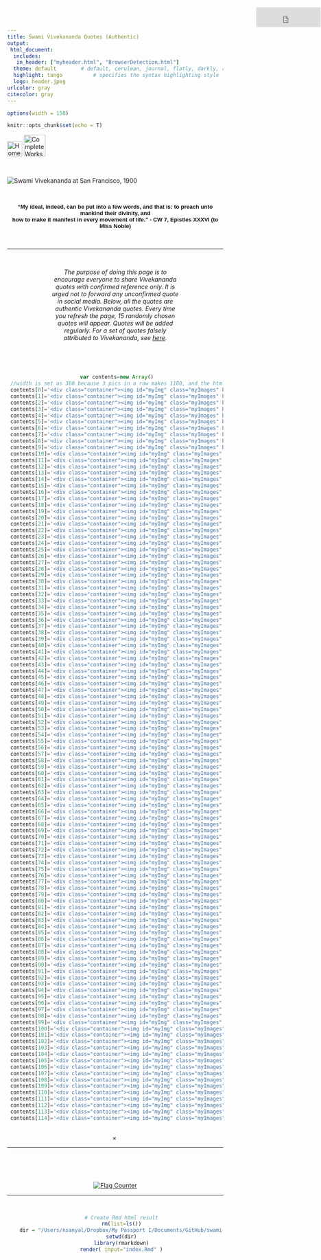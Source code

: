 ```yaml
---
title: Swami Vivekananda Quotes (Authentic)
output:
 html_document:
  includes:
   in_header: ["myheader.html", "BrowserDetection.html"]  
  theme: default  		# default, cerulean, journal, flatly, darkly, readable, spacelab, united, cosmo, lumen, paper, sandstone, simplex, and yeti
  highlight: tango  		# specifies the syntax highlighting style
  logo: header.jpeg
urlcolor: gray
citecolor: gray
---
```

<!-- ---
title: |
  <center><font face="Helvetica Neue" color="#202124">Swami Vivekananda Quotes (Authentic)</font></center>
--- -->

<!-- ### For google site verification. Don't delete this to keep google indexing. ### -->
<head>
<meta name="google-site-verification" content="FGoFsQAYjE2ald5KjM10Ms8FZY1YAtnXKamBSF3aOQY" />
</head>


<style type="text/css"> /* This sets the overall width of the HTML page */
 .main-container {
   max-width: 1200px;
   margin-left: auto;
   margin-right: auto;
 };
 p {line-height: 4em;}
 h1.title {
  font-family: "Helvetica Neue", Helvetica, Arial, sans-serif;
  font-size: 37px;
  color: #1E1F21;
  text-align: center;
 }
</style>



```r
options(width = 150)
```

```r
knitr::opts_chunk$set(echo = T)
```

<div class="navbar">
  <a href="index.html"><img src="home1.png" title="Home" width=35px></a>
  <a href="http://www.ramakrishnavivekananda.info/vivekananda/complete_works.htm" target="_blank"><img src="CW1.png" title="Complete Works of Swami Vivekananda" width=50px></a>
  <iframe align="right" src="https://www.facebook.com/plugins/like.php?href=https%3A%2F%2Fswami-vivekananda-quotes-authentic.github.io&width=10&layout=button_count&action=like&size=small&share=true&height=46&appId" width="150" height="46" style="border:none;overflow:hidden;position:absolute;top:17px;right:1px" scrolling="no" frameborder="0" allowfullscreen="true" allow="autoplay; clipboard-write; encrypted-media; picture-in-picture; web-share"></iframe>
</div>

















<br>
<div id="header" align="center">
<img src="swamiji1.png" title="Swami Vivekananda at San Francisco, 1900" />
</div> 



<!-- ##### JavaScript SDK for enabling Facebook Comments Plugin #### -->
<div id="fb-root"></div>    
<script async defer crossorigin="anonymous" src="https://connect.facebook.net/en_US/sdk.js#xfbml=1&version=v9.0" nonce="aBTZOgEr">
</script>
<!-- ################ -->


<!-- ################ Introduction text ################-->

<p>&nbsp;</p>
<!-- <p>&nbsp;</p><p>&nbsp;</p><p>&nbsp;</p><p>&nbsp;</p> -->


<div align="center">
<font size=2.5 face="Arial" color="#161618"><b>
"My ideal, indeed, can be put into a few words, and that is: to preach unto mankind their divinity, and<br> how to make it manifest in every movement of life." - CW 7, Epistles XXXVI (to Miss Noble)</b></font>

<p>&nbsp;</p>
<hr>
<p>&nbsp;</p>

<p style="width: 60%;"><i>
The purpose of doing this page is to encourage everyone to share Vivekananda quotes with confirmed reference only. It is urged not to forward any unconfirmed quote in social media. Below, all the quotes are authentic Vivekananda quotes. Every time you refresh the page, 15 randomly chosen quotes will appear. Quotes will be added regularly. For a set of quotes falsely attributed to Vivekananda, see [here](falsequotes.html){target="\_blank"}.</i></p> 

<p>&nbsp;<br></p>


<div1>
<script async src="https://cse.google.com/cse.js?cx=7ff85561f8bdcf675"></script>
<div class="gcse-search" id="cse" style="width: 50%; margin: 0 auto"></div>
</div1>


<p>&nbsp;</p>






<!-- ################ Javascript to randomly organize pics ################ --> 
<!-- http://www.javascriptkit.com/javatutors/randomorder.shtml -->
```js
 var contents=new Array()
 //width is set as 360 because 3 pics in a row makes 1180, and the html page width is set as 1200.
 contents[0]='<div class="container"><img id="myImg" class="myImages" border="1" src="P001.jpeg" style="width:325px;max-width:400px"><a target="_blank" href="P001.html"><button class="btn">Share</button><button class="btn2">Karma in its Effect on Character</button></a></div>'
 contents[1]='<div class="container"><img id="myImg" class="myImages" border="1" src="P002.jpeg" style="width:325px;max-width:400px"><a target="_blank" href="P002.html"><button class="btn">Share</button><button class="btn2">Karma in its Effect on Character</button></a></div>'
 contents[2]='<div class="container"><img id="myImg" class="myImages" border="1" src="P003.jpeg" style="width:325px;max-width:400px"><a target="_blank" href="P003.html"><button class="btn">Share</button><button class="btn2">Karma in its Effect on Character</button></a></div>'
 contents[3]='<div class="container"><img id="myImg" class="myImages" border="1" src="P004.jpeg" style="width:325px;max-width:400px"><a target="_blank" href="P004.html"><button class="btn">Share</button><button class="btn2">Karma in its Effect on Character</button></a></div>'
 contents[4]='<div class="container"><img id="myImg" class="myImages" border="1" src="P005.jpeg" style="width:325px;max-width:400px"><a target="_blank" href="P005.html"><button class="btn">Share</button><button class="btn2">Karma in its Effect on Character</button></a></div>'
 contents[5]='<div class="container"><img id="myImg" class="myImages" border="1" src="P006.jpeg" style="width:325px;max-width:400px"><a target="_blank" href="P006.html"><button class="btn">Share</button><button class="btn2">Karma in its Effect on Character</button></a></div>'
 contents[6]='<div class="container"><img id="myImg" class="myImages" border="1" src="P007.jpeg" style="width:325px;max-width:400px"><a target="_blank" href="P007.html"><button class="btn">Share</button><button class="btn2">Karma in its Effect on Character</button></a></div>'
 contents[7]='<div class="container"><img id="myImg" class="myImages" border="1" src="P008.jpeg" style="width:325px;max-width:400px"><a target="_blank" href="P008.html"><button class="btn">Share</button><button class="btn2">Karma in its Effect on Character</button></a></div>'
 contents[8]='<div class="container"><img id="myImg" class="myImages" border="1" src="P009.jpeg" style="width:325px;max-width:400px"><a target="_blank" href="P009.html"><button class="btn">Share</button><button class="btn2">Karma in its Effect on Character</button></a></div>'
 contents[9]='<div class="container"><img id="myImg" class="myImages" border="1" src="P010.jpeg" style="width:325px;max-width:400px"><a target="_blank" href="P010.html"><button class="btn">Share</button><button class="btn2">Karma in its Effect on Character</button></a></div>'
 contents[10]='<div class="container"><img id="myImg" class="myImages" border="1" src="P011.jpeg" style="width:325px;max-width:400px"><a target="_blank" href="P011.html"><button class="btn">Share</button><button class="btn2">Karma in its Effect on Character</button></a></div>'
 contents[11]='<div class="container"><img id="myImg" class="myImages" border="1" src="P012.jpeg" style="width:325px;max-width:400px"><a target="_blank" href="P012.html"><button class="btn">Share</button><button class="btn2">Karma in its Effect on Character</button></a></div>'
 contents[12]='<div class="container"><img id="myImg" class="myImages" border="1" src="P013.jpeg" style="width:325px;max-width:400px"><a target="_blank" href="P013.html"><button class="btn">Share</button><button class="btn2">Karma in its Effect on Character</button></a></div>'
 contents[13]='<div class="container"><img id="myImg" class="myImages" border="1" src="P014.jpeg" style="width:325px;max-width:400px"><a target="_blank" href="P014.html"><button class="btn">Share</button><button class="btn2">Introductory, Raja-Yoga</button></a></div>'
 contents[14]='<div class="container"><img id="myImg" class="myImages" border="1" src="P015.jpeg" style="width:325px;max-width:400px"><a target="_blank" href="P015.html"><button class="btn">Share</button><button class="btn2">Introductory, Raja-Yoga</button></a></div>'
 contents[15]='<div class="container"><img id="myImg" class="myImages" border="1" src="P016.jpeg" style="width:325px;max-width:400px"><a target="_blank" href="P016.html"><button class="btn">Share</button><button class="btn2">Introductory, Raja-Yoga</button></a></div>'
 contents[16]='<div class="container"><img id="myImg" class="myImages" border="1" src="P017.jpeg" style="width:325px;max-width:400px"><a target="_blank" href="P017.html"><button class="btn">Share</button><button class="btn2">Introductory, Raja-Yoga</button></a></div>'
 contents[17]='<div class="container"><img id="myImg" class="myImages" border="1" src="P018.jpeg" style="width:325px;max-width:400px"><a target="_blank" href="P018.html"><button class="btn">Share</button><button class="btn2">Introductory, Raja-Yoga</button></a></div>'
 contents[18]='<div class="container"><img id="myImg" class="myImages" border="1" src="P019.jpeg" style="width:325px;max-width:400px"><a target="_blank" href="P019.html"><button class="btn">Share</button><button class="btn2">Introductory, Raja-Yoga</button></a></div>'
 contents[19]='<div class="container"><img id="myImg" class="myImages" border="1" src="P020.jpeg" style="width:325px;max-width:400px"><a target="_blank" href="P020.html"><button class="btn">Share</button><button class="btn2">Introductory, Raja-Yoga</button></a></div>'
 contents[20]='<div class="container"><img id="myImg" class="myImages" border="1" src="P021.jpeg" style="width:325px;max-width:400px"><a target="_blank" href="P021.html"><button class="btn">Share</button><button class="btn2">Introductory, Raja-Yoga</button></a></div>'
 contents[21]='<div class="container"><img id="myImg" class="myImages" border="1" src="P022.jpeg" style="width:325px;max-width:400px"><a target="_blank" href="P022.html"><button class="btn">Share</button><button class="btn2">Introductory, Raja-Yoga</button></a></div>'
 contents[22]='<div class="container"><img id="myImg" class="myImages" border="1" src="P023.jpeg" style="width:325px;max-width:400px"><a target="_blank" href="P023.html"><button class="btn">Share</button><button class="btn2">Introductory, Raja-Yoga</button></a></div>'
 contents[23]='<div class="container"><img id="myImg" class="myImages" border="1" src="P024.jpeg" style="width:325px;max-width:400px"><a target="_blank" href="P024.html"><button class="btn">Share</button><button class="btn2">The First Steps, Raja-Yoga</button></a></div>'
 contents[24]='<div class="container"><img id="myImg" class="myImages" border="1" src="P025.jpeg" style="width:325px;max-width:400px"><a target="_blank" href="P025.html"><button class="btn">Share</button><button class="btn2">The First Steps, Raja-Yoga</button></a></div>'
 contents[25]='<div class="container"><img id="myImg" class="myImages" border="1" src="P026.jpeg" style="width:325px;max-width:400px"><a target="_blank" href="P026.html"><button class="btn">Share</button><button class="btn2">The First Steps, Raja-Yoga</button></a></div>'
 contents[26]='<div class="container"><img id="myImg" class="myImages" border="1" src="P027.jpeg" style="width:325px;max-width:400px"><a target="_blank" href="P027.html"><button class="btn">Share</button><button class="btn2">The First Steps, Raja-Yoga</button></a></div>'
 contents[27]='<div class="container"><img id="myImg" class="myImages" border="1" src="P028.jpeg" style="width:325px;max-width:400px"><a target="_blank" href="P028.html"><button class="btn">Share</button><button class="btn2">The First Steps, Raja-Yoga</button></a></div>'
 contents[28]='<div class="container"><img id="myImg" class="myImages" border="1" src="P029.jpeg" style="width:325px;max-width:400px"><a target="_blank" href="P029.html"><button class="btn">Share</button><button class="btn2">Work and Its Secret</button></a></div>'
 contents[29]='<div class="container"><img id="myImg" class="myImages" border="1" src="P030.jpeg" style="width:325px;max-width:400px"><a target="_blank" href="P030.html"><button class="btn">Share</button><button class="btn2">Work and Its Secret</button></a></div>'
 contents[30]='<div class="container"><img id="myImg" class="myImages" border="1" src="P031.jpeg" style="width:325px;max-width:400px"><a target="_blank" href="P031.html"><button class="btn">Share</button><button class="btn2">Work and Its Secret</button></a></div>'
 contents[31]='<div class="container"><img id="myImg" class="myImages" border="1" src="P032.jpeg" style="width:325px;max-width:400px"><a target="_blank" href="P032.html"><button class="btn">Share</button><button class="btn2">Work and Its Secret</button></a></div>'
 contents[32]='<div class="container"><img id="myImg" class="myImages" border="1" src="P033.jpeg" style="width:325px;max-width:400px"><a target="_blank" href="P033.html"><button class="btn">Share</button><button class="btn2">Work and Its Secret</button></a></div>'
 contents[33]='<div class="container"><img id="myImg" class="myImages" border="1" src="P034.jpeg" style="width:325px;max-width:400px"><a target="_blank" href="P034.html"><button class="btn">Share</button><button class="btn2">Work and Its Secret</button></a></div>'
 contents[34]='<div class="container"><img id="myImg" class="myImages" border="1" src="P035.jpeg" style="width:325px;max-width:400px"><a target="_blank" href="P035.html"><button class="btn">Share</button><button class="btn2">Work and Its Secret</button></a></div>'
 contents[35]='<div class="container"><img id="myImg" class="myImages" border="1" src="P036.jpeg" style="width:325px;max-width:400px"><a target="_blank" href="P036.html"><button class="btn">Share</button><button class="btn2">Work and Its Secret</button></a></div>'
 contents[36]='<div class="container"><img id="myImg" class="myImages" border="1" src="P037.jpeg" style="width:325px;max-width:400px"><a target="_blank" href="P037.html"><button class="btn">Share</button><button class="btn2">Work and Its Secret</button></a></div>'
 contents[37]='<div class="container"><img id="myImg" class="myImages" border="1" src="P038.jpeg" style="width:325px;max-width:400px"><a target="_blank" href="P038.html"><button class="btn">Share</button><button class="btn2">Work and Its Secret</button></a></div>'
 contents[38]='<div class="container"><img id="myImg" class="myImages" border="1" src="P039.jpeg" style="width:325px;max-width:400px"><a target="_blank" href="P039.html"><button class="btn">Share</button><button class="btn2">Work and Its Secret</button></a></div>'
 contents[39]='<div class="container"><img id="myImg" class="myImages" border="1" src="P040.jpeg" style="width:325px;max-width:400px"><a target="_blank" href="P040.html"><button class="btn">Share</button><button class="btn2">Work and Its Secret</button></a></div>'
 contents[40]='<div class="container"><img id="myImg" class="myImages" border="1" src="P041.jpeg" style="width:325px;max-width:400px"><a target="_blank" href="P041.html"><button class="btn">Share</button><button class="btn2">The Powers of the Mind</button></a></div>'
 contents[41]='<div class="container"><img id="myImg" class="myImages" border="1" src="P042.jpeg" style="width:325px;max-width:400px"><a target="_blank" href="P042.html"><button class="btn">Share</button><button class="btn2">The Powers of the Mind</button></a></div>'
 contents[42]='<div class="container"><img id="myImg" class="myImages" border="1" src="P043.jpeg" style="width:325px;max-width:400px"><a target="_blank" href="P043.html"><button class="btn">Share</button><button class="btn2">The Powers of the Mind</button></a></div>'
 contents[43]='<div class="container"><img id="myImg" class="myImages" border="1" src="P044.jpeg" style="width:325px;max-width:400px"><a target="_blank" href="P044.html"><button class="btn">Share</button><button class="btn2">The Powers of the Mind</button></a></div>'
 contents[44]='<div class="container"><img id="myImg" class="myImages" border="1" src="P045.jpeg" style="width:325px;max-width:400px"><a target="_blank" href="P045.html"><button class="btn">Share</button><button class="btn2">The Powers of the Mind</button></a></div>'
 contents[45]='<div class="container"><img id="myImg" class="myImages" border="1" src="P046.jpeg" style="width:325px;max-width:400px"><a target="_blank" href="P046.html"><button class="btn">Share</button><button class="btn2">The Powers of the Mind</button></a></div>'
 contents[46]='<div class="container"><img id="myImg" class="myImages" border="1" src="P047.jpeg" style="width:325px;max-width:400px"><a target="_blank" href="P047.html"><button class="btn">Share</button><button class="btn2">The Powers of the Mind</button></a></div>'
 contents[47]='<div class="container"><img id="myImg" class="myImages" border="1" src="P048.jpeg" style="width:325px;max-width:400px"><a target="_blank" href="P048.html"><button class="btn">Share</button><button class="btn2">The Powers of the Mind</button></a></div>'
 contents[48]='<div class="container"><img id="myImg" class="myImages" border="1" src="P049.jpeg" style="width:325px;max-width:400px"><a target="_blank" href="P049.html"><button class="btn">Share</button><button class="btn2">The Powers of the Mind</button></a></div>'
 contents[49]='<div class="container"><img id="myImg" class="myImages" border="1" src="P050.jpeg" style="width:325px;max-width:400px"><a target="_blank" href="P050.html"><button class="btn">Share</button><button class="btn2">Hints on Practical Spirituality</button></a></div>'
 contents[50]='<div class="container"><img id="myImg" class="myImages" border="1" src="P051.jpeg" style="width:325px;max-width:400px"><a target="_blank" href="P051.html"><button class="btn">Share</button><button class="btn2">Hints on Practical Spirituality</button></a></div>'
 contents[51]='<div class="container"><img id="myImg" class="myImages" border="1" src="P052.jpeg" style="width:325px;max-width:400px"><a target="_blank" href="P052.html"><button class="btn">Share</button><button class="btn2">Hints on Practical Spirituality</button></a></div>'
 contents[52]='<div class="container"><img id="myImg" class="myImages" border="1" src="P053.jpeg" style="width:325px;max-width:400px"><a target="_blank" href="P053.html"><button class="btn">Share</button><button class="btn2">Hints on Practical Spirituality</button></a></div>'
 contents[53]='<div class="container"><img id="myImg" class="myImages" border="1" src="P054.jpeg" style="width:325px;max-width:400px"><a target="_blank" href="P054.html"><button class="btn">Share</button><button class="btn2">Hints on Practical Spirituality</button></a></div>'
 contents[54]='<div class="container"><img id="myImg" class="myImages" border="1" src="P055.jpeg" style="width:325px;max-width:400px"><a target="_blank" href="P055.html"><button class="btn">Share</button><button class="btn2">Hints on Practical Spirituality</button></a></div>'
 contents[55]='<div class="container"><img id="myImg" class="myImages" border="1" src="P056.jpeg" style="width:325px;max-width:400px"><a target="_blank" href="P056.html"><button class="btn">Share</button><button class="btn2">Hints on Practical Spirituality</button></a></div>'
 contents[56]='<div class="container"><img id="myImg" class="myImages" border="1" src="P057.jpeg" style="width:325px;max-width:400px"><a target="_blank" href="P057.html"><button class="btn">Share</button><button class="btn2">Hints on Practical Spirituality</button></a></div>'
 contents[57]='<div class="container"><img id="myImg" class="myImages" border="1" src="P058.jpeg" style="width:325px;max-width:400px"><a target="_blank" href="P058.html"><button class="btn">Share</button><button class="btn2">Hints on Practical Spirituality</button></a></div>'
 contents[58]='<div class="container"><img id="myImg" class="myImages" border="1" src="P059.jpeg" style="width:325px;max-width:400px"><a target="_blank" href="P059.html"><button class="btn">Share</button><button class="btn2">Hints on Practical Spirituality</button></a></div>'
 contents[59]='<div class="container"><img id="myImg" class="myImages" border="1" src="P060.jpeg" style="width:325px;max-width:400px"><a target="_blank" href="P060.html"><button class="btn">Share</button><button class="btn2">Hints on Practical Spirituality</button></a></div>'
 contents[60]='<div class="container"><img id="myImg" class="myImages" border="1" src="P061.jpeg" style="width:325px;max-width:400px"><a target="_blank" href="P061.html"><button class="btn">Share</button><button class="btn2">Hints on Practical Spirituality</button></a></div>'
 contents[61]='<div class="container"><img id="myImg" class="myImages" border="1" src="P062.jpeg" style="width:325px;max-width:400px"><a target="_blank" href="P062.html"><button class="btn">Share</button><button class="btn2">Concentration</button></a></div>'
 contents[62]='<div class="container"><img id="myImg" class="myImages" border="1" src="P063.jpeg" style="width:325px;max-width:400px"><a target="_blank" href="P063.html"><button class="btn">Share</button><button class="btn2">Concentration</button></a></div>'
 contents[63]='<div class="container"><img id="myImg" class="myImages" border="1" src="P064.jpeg" style="width:325px;max-width:400px"><a target="_blank" href="P064.html"><button class="btn">Share</button><button class="btn2">Concentration</button></a></div>'
 contents[64]='<div class="container"><img id="myImg" class="myImages" border="1" src="P065.jpeg" style="width:325px;max-width:400px"><a target="_blank" href="P065.html"><button class="btn">Share</button><button class="btn2">Concentration</button></a></div>'
 contents[65]='<div class="container"><img id="myImg" class="myImages" border="1" src="P066.jpeg" style="width:325px;max-width:400px"><a target="_blank" href="P066.html"><button class="btn">Share</button><button class="btn2">Concentration</button></a></div>'
 contents[66]='<div class="container"><img id="myImg" class="myImages" border="1" src="P067.jpeg" style="width:325px;max-width:400px"><a target="_blank" href="P067.html"><button class="btn">Share</button><button class="btn2">Concentration</button></a></div>'
 contents[67]='<div class="container"><img id="myImg" class="myImages" border="1" src="P068.jpeg" style="width:325px;max-width:400px"><a target="_blank" href="P068.html"><button class="btn">Share</button><button class="btn2">The Real Nature of Man</button></a></div>'
 contents[68]='<div class="container"><img id="myImg" class="myImages" border="1" src="P069.jpeg" style="width:325px;max-width:400px"><a target="_blank" href="P069.html"><button class="btn">Share</button><button class="btn2">The Real Nature of Man</button></a></div>'
 contents[69]='<div class="container"><img id="myImg" class="myImages" border="1" src="P070.jpeg" style="width:325px;max-width:400px"><a target="_blank" href="P070.html"><button class="btn">Share</button><button class="btn2">The Real Nature of Man</button></a></div>'
 contents[70]='<div class="container"><img id="myImg" class="myImages" border="1" src="P071.jpeg" style="width:325px;max-width:400px"><a target="_blank" href="P071.html"><button class="btn">Share</button><button class="btn2">The Real Nature of Man</button></a></div>'
 contents[71]='<div class="container"><img id="myImg" class="myImages" border="1" src="P072.jpeg" style="width:325px;max-width:400px"><a target="_blank" href="P072.html"><button class="btn">Share</button><button class="btn2">The Real Nature of Man</button></a></div>'
 contents[72]='<div class="container"><img id="myImg" class="myImages" border="1" src="P073.jpeg" style="width:325px;max-width:400px"><a target="_blank" href="P073.html"><button class="btn">Share</button><button class="btn2">The Real Nature of Man</button></a></div>'
 contents[73]='<div class="container"><img id="myImg" class="myImages" border="1" src="P074.jpeg" style="width:325px;max-width:400px"><a target="_blank" href="P074.html"><button class="btn">Share</button><button class="btn2">The Real Nature of Man</button></a></div>'
 contents[74]='<div class="container"><img id="myImg" class="myImages" border="1" src="P075.jpeg" style="width:325px;max-width:400px"><a target="_blank" href="P075.html"><button class="btn">Share</button><button class="btn2">The Real Nature of Man</button></a></div>'
 contents[75]='<div class="container"><img id="myImg" class="myImages" border="1" src="P076.jpeg" style="width:325px;max-width:400px"><a target="_blank" href="P076.html"><button class="btn">Share</button><button class="btn2">The Real Nature of Man</button></a></div>'
 contents[76]='<div class="container"><img id="myImg" class="myImages" border="1" src="P077.jpeg" style="width:325px;max-width:400px"><a target="_blank" href="P077.html"><button class="btn">Share</button><button class="btn2">The Real Nature of Man</button></a></div>'
 contents[77]='<div class="container"><img id="myImg" class="myImages" border="1" src="P078.jpeg" style="width:325px;max-width:400px"><a target="_blank" href="P078.html"><button class="btn">Share</button><button class="btn2">The Real Nature of Man</button></a></div>'
 contents[78]='<div class="container"><img id="myImg" class="myImages" border="1" src="P079.jpeg" style="width:325px;max-width:400px"><a target="_blank" href="P079.html"><button class="btn">Share</button><button class="btn2">The Real Nature of Man</button></a></div>'
 contents[79]='<div class="container"><img id="myImg" class="myImages" border="1" src="P080.jpeg" style="width:325px;max-width:400px"><a target="_blank" href="P080.html"><button class="btn">Share</button><button class="btn2">The Real Nature of Man</button></a></div>'
 contents[80]='<div class="container"><img id="myImg" class="myImages" border="1" src="P081.jpeg" style="width:325px;max-width:400px"><a target="_blank" href="P081.html"><button class="btn">Share</button><button class="btn2">The Real Nature of Man</button></a></div>'
 contents[81]='<div class="container"><img id="myImg" class="myImages" border="1" src="P082.jpeg" style="width:325px;max-width:400px"><a target="_blank" href="P082.html"><button class="btn">Share</button><button class="btn2">The Real Nature of Man</button></a></div>'
 contents[82]='<div class="container"><img id="myImg" class="myImages" border="1" src="P083.jpeg" style="width:325px;max-width:400px"><a target="_blank" href="P083.html"><button class="btn">Share</button><button class="btn2">The Real Nature of Man</button></a></div>'
 contents[83]='<div class="container"><img id="myImg" class="myImages" border="1" src="P084.jpeg" style="width:325px;max-width:400px"><a target="_blank" href="P084.html"><button class="btn">Share</button><button class="btn2">The Real Nature of Man</button></a></div>'
 contents[84]='<div class="container"><img id="myImg" class="myImages" border="1" src="P085.jpeg" style="width:325px;max-width:400px"><a target="_blank" href="P085.html"><button class="btn">Share</button><button class="btn2">The Real Nature of Man</button></a></div>'
 contents[85]='<div class="container"><img id="myImg" class="myImages" border="1" src="P086.jpeg" style="width:325px;max-width:400px"><a target="_blank" href="P086.html"><button class="btn">Share</button><button class="btn2">The Real Nature of Man</button></a></div>'
 contents[86]='<div class="container"><img id="myImg" class="myImages" border="1" src="P087.jpeg" style="width:325px;max-width:400px"><a target="_blank" href="P087.html"><button class="btn">Share</button><button class="btn2">The Real Nature of Man</button></a></div>'
 contents[87]='<div class="container"><img id="myImg" class="myImages" border="1" src="P088.jpeg" style="width:325px;max-width:400px"><a target="_blank" href="P088.html"><button class="btn">Share</button><button class="btn2">The Real Nature of Man</button></a></div>'
 contents[88]='<div class="container"><img id="myImg" class="myImages" border="1" src="P089.jpeg" style="width:325px;max-width:400px"><a target="_blank" href="P089.html"><button class="btn">Share</button><button class="btn2">The Real Nature of Man</button></a></div>'
 contents[89]='<div class="container"><img id="myImg" class="myImages" border="1" src="P090.jpeg" style="width:325px;max-width:400px"><a target="_blank" href="P090.html"><button class="btn">Share</button><button class="btn2">The Real Nature of Man</button></a></div>'
 contents[90]='<div class="container"><img id="myImg" class="myImages" border="1" src="P091.jpeg" style="width:325px;max-width:400px"><a target="_blank" href="P091.html"><button class="btn">Share</button><button class="btn2">The Real Nature of Man</button></a></div>'
 contents[91]='<div class="container"><img id="myImg" class="myImages" border="1" src="P092.jpeg" style="width:325px;max-width:400px"><a target="_blank" href="P092.html"><button class="btn">Share</button><button class="btn2">The Real Nature of Man</button></a></div>'
 contents[92]='<div class="container"><img id="myImg" class="myImages" border="1" src="P093.jpeg" style="width:325px;max-width:400px"><a target="_blank" href="P093.html"><button class="btn">Share</button><button class="btn2">The Real Nature of Man</button></a></div>'
 contents[93]='<div class="container"><img id="myImg" class="myImages" border="1" src="P094.jpeg" style="width:325px;max-width:400px"><a target="_blank" href="P094.html"><button class="btn">Share</button><button class="btn2">The Real Nature of Man</button></a></div>'
 contents[94]='<div class="container"><img id="myImg" class="myImages" border="1" src="P095.jpeg" style="width:325px;max-width:400px"><a target="_blank" href="P095.html"><button class="btn">Share</button><button class="btn2">The Real Nature of Man</button></a></div>'
 contents[95]='<div class="container"><img id="myImg" class="myImages" border="1" src="P096.jpeg" style="width:325px;max-width:400px"><a target="_blank" href="P096.html"><button class="btn">Share</button><button class="btn2">The Real Nature of Man</button></a></div>'
 contents[96]='<div class="container"><img id="myImg" class="myImages" border="1" src="P097.jpeg" style="width:325px;max-width:400px"><a target="_blank" href="P097.html"><button class="btn">Share</button><button class="btn2">The Real Nature of Man</button></a></div>'
 contents[97]='<div class="container"><img id="myImg" class="myImages" border="1" src="P098.jpeg" style="width:325px;max-width:400px"><a target="_blank" href="P098.html"><button class="btn">Share</button><button class="btn2">The Real Nature of Man</button></a></div>'
 contents[98]='<div class="container"><img id="myImg" class="myImages" border="1" src="P099.jpeg" style="width:325px;max-width:400px"><a target="_blank" href="P099.html"><button class="btn">Share</button><button class="btn2">The Real Nature of Man</button></a></div>'
 contents[99]='<div class="container"><img id="myImg" class="myImages" border="1" src="P100.jpeg" style="width:325px;max-width:400px"><a target="_blank" href="P100.html"><button class="btn">Share</button><button class="btn2">The Real Nature of Man</button></a></div>'
 contents[100]='<div class="container"><img id="myImg" class="myImages" border="1" src="P101.jpeg" style="width:325px;max-width:400px"><a target="_blank" href="P101.html"><button class="btn">Share</button><button class="btn2">The Real Nature of Man</button></a></div>'
 contents[101]='<div class="container"><img id="myImg" class="myImages" border="1" src="P102.jpeg" style="width:325px;max-width:400px"><a target="_blank" href="P102.html"><button class="btn">Share</button><button class="btn2">The Real Nature of Man</button></a></div>'
 contents[102]='<div class="container"><img id="myImg" class="myImages" border="1" src="P103.jpeg" style="width:325px;max-width:400px"><a target="_blank" href="P103.html"><button class="btn">Share</button><button class="btn2">The Necessity of Religion</button></a></div>'
 contents[103]='<div class="container"><img id="myImg" class="myImages" border="1" src="P104.jpeg" style="width:325px;max-width:400px"><a target="_blank" href="P104.html"><button class="btn">Share</button><button class="btn2">The Necessity of Religion</button></a></div>'
 contents[104]='<div class="container"><img id="myImg" class="myImages" border="1" src="P105.jpeg" style="width:325px;max-width:400px"><a target="_blank" href="P105.html"><button class="btn">Share</button><button class="btn2">The Necessity of Religion</button></a></div>'
 contents[105]='<div class="container"><img id="myImg" class="myImages" border="1" src="P106.jpeg" style="width:325px;max-width:400px"><a target="_blank" href="P106.html"><button class="btn">Share</button><button class="btn2">The Necessity of Religion</button></a></div>'
 contents[106]='<div class="container"><img id="myImg" class="myImages" border="1" src="P107.jpeg" style="width:325px;max-width:400px"><a target="_blank" href="P107.html"><button class="btn">Share</button><button class="btn2">The Necessity of Religion</button></a></div>'
 contents[107]='<div class="container"><img id="myImg" class="myImages" border="1" src="P108.jpeg" style="width:325px;max-width:400px"><a target="_blank" href="P108.html"><button class="btn">Share</button><button class="btn2">The Necessity of Religion</button></a></div>'
 contents[108]='<div class="container"><img id="myImg" class="myImages" border="1" src="P109.jpeg" style="width:325px;max-width:400px"><a target="_blank" href="P109.html"><button class="btn">Share</button><button class="btn2">The Necessity of Religion</button></a></div>'
 contents[109]='<div class="container"><img id="myImg" class="myImages" border="1" src="P110.jpeg" style="width:325px;max-width:400px"><a target="_blank" href="P110.html"><button class="btn">Share</button><button class="btn2">The Necessity of Religion</button></a></div>'
 contents[110]='<div class="container"><img id="myImg" class="myImages" border="1" src="P111.jpeg" style="width:325px;max-width:400px"><a target="_blank" href="P111.html"><button class="btn">Share</button><button class="btn2">The Necessity of Religion</button></a></div>'
 contents[111]='<div class="container"><img id="myImg" class="myImages" border="1" src="P112.jpeg" style="width:325px;max-width:400px"><a target="_blank" href="P112.html"><button class="btn">Share</button><button class="btn2">The Necessity of Religion</button></a></div>'
 contents[112]='<div class="container"><img id="myImg" class="myImages" border="1" src="P113.jpeg" style="width:325px;max-width:400px"><a target="_blank" href="P113.html"><button class="btn">Share</button><button class="btn2">The Necessity of Religion</button></a></div>'
 contents[113]='<div class="container"><img id="myImg" class="myImages" border="1" src="P114.jpeg" style="width:325px;max-width:400px"><a target="_blank" href="P114.html"><button class="btn">Share</button><button class="btn2">The Necessity of Religion</button></a></div>'
 contents[114]='<div class="container"><img id="myImg" class="myImages" border="1" src="P115.jpeg" style="width:325px;max-width:400px"><a target="_blank" href="P115.html"><button class="btn">Share</button><button class="btn2">The Necessity of Religion</button></a></div>'
 
``` 

<script>
 var i=0
 //variable used to contain controlled random number 
 var random
 var spacing="&nbsp;"
 //while all of array elements haven't been cycled thru
 while (i<15){
     //generate random num between 0 and arraylength-1
     random=Math.floor(Math.random()*contents.length)  
     //if element hasn't been marked as "selected"
     if (contents[random]!="selected"){
         document.write(contents[random] + spacing + spacing + spacing + spacing + spacing + spacing)
         //mark element as selected
         contents[random]="selected"
         i++
     }
 }
</script>
<!-- ################ -->

<!-- ################ Javascript to pop-up image onclick in modal ################ --> 
<!-- https://www.w3schools.com/howto/howto_css_modal_images.asp -->
<!-- The Modal -->
<div id="myModal" class="modal">
  <span class="close">&times;</span>  <!-- The Close Button -->
  <img class="modal-content" id="img01">  <!-- Modal Content (The Image) -->
  <div id="caption"></div>  <!-- Modal Caption (Image Text) -->
</div>

<script>
 // Get the modal
 var modal = document.getElementById("myModal"); 

 // Get the image and insert it inside the modal - use its "alt" text as a caption
 var images = document.getElementsByClassName('myImages');
 var modalImg = document.getElementById("img01");
 var captionText = document.getElementById("caption");
 for (var i = 0; i < images.length; i++) {
  var img = images[i];
  img.onclick = function(){
    modal.style.display = "block";
    modalImg.src = this.src;
    captionText.innerHTML = this.alt;
  }
 } 

 // Get the <span> element that closes the modal
 var span = document.getElementsByClassName("close")[0]; 

 // When the user clicks on <span> (x), close the modal
 span.onclick = function() { 
   modal.style.display = "none";
 }
</script>
<!-- ################ -->







<!-- <div class="container">
<a target="_blank" OnClick="window.open(this.href,'targetWindow','toolbar=no,location=0,status=no,menubar=no,scrollbars=yes,resizable=yes,width=700,height=700,top=0,left=300'); return false;" href="P001.html">
  <img id="myImg" class="myImages" border="1" src="P001.jpeg" style="width:325px;max-width:400px" />
  <button class="btn">Share</button>
</a>
</div> -->




<!-- ####### Facebook and pinterest share buttons at topleft of every image ######-->
<!-- Will not work in laptop. Will work in web. -->

<!-- <script>
var a2a_config = a2a_config || {};
a2a_config.overlays = a2a_config.overlays || [];
a2a_config.overlays.push({});
</script>

<script async src="https://static.addtoany.com/menu/page.js"></script>
 -->




















<hr>


<!-- ################ Facebook comments plugin ############## -->

<div align="center" class="fb-comments" data-href="https://swami-vivekananda-quotes-authentic.github.io" data-width="1000" data-numposts="10"></div>

<br><br><br>


<!-- ################ Visit counter ############## -->

<div align="center">
<a href="https://info.flagcounter.com/Wwks"><img src="https://s01.flagcounter.com/map/Wwks/size_s/txt_000000/border_CCCCCC/pageviews_0/viewers_0/flags_0/" alt="Flag Counter" border="0"></a>
</div>

<hr><br>


```r
	# Create Rmd html result
	rm(list=ls())
	dir = "/Users/nsanyal/Dropbox/My Passport I/Documents/GitHub/swami-vivekananda-quotes-authentic.github.io"
	setwd(dir)
	library(rmarkdown)
	render( input="index.Rmd" )
```








